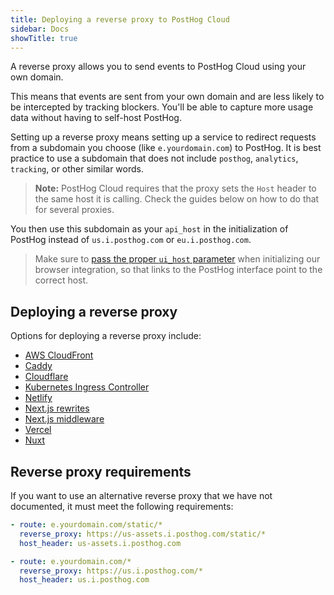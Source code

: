 ```yaml
---
title: Deploying a reverse proxy to PostHog Cloud
sidebar: Docs
showTitle: true
---
```


A reverse proxy allows you to send events to PostHog Cloud using your own domain.

This means that events are sent from your own domain and are less likely to be intercepted by tracking blockers. You'll be able to capture more usage data without having to self-host PostHog.

Setting up a reverse proxy means setting up a service to redirect requests from a subdomain you choose (like `e.yourdomain.com`) to PostHog. It is best practice to use a subdomain that does not include `posthog`, `analytics`, `tracking`, or other similar words. 

> **Note:** PostHog Cloud requires that the proxy sets the `Host` header to the same host it is calling. Check the guides below on how to do that for several proxies.

You then use this subdomain as your `api_host` in the initialization of PostHog instead of `us.i.posthog.com` or `eu.i.posthog.com`.

> Make sure to [pass the proper `ui_host` parameter](/docs/libraries/js#config) when initializing our browser integration, so that links to the PostHog interface point to the correct host.

## Deploying a reverse proxy

Options for deploying a reverse proxy include:

- [AWS CloudFront](/docs/advanced/proxy/cloudfront)
- [Caddy](/docs/advanced/proxy/caddy)
- [Cloudflare](/docs/advanced/proxy/cloudflare)
- [Kubernetes Ingress Controller](/docs/advanced/proxy/kubernetes-ingress-controller)
- [Netlify](/docs/advanced/proxy/netlify)
- [Next.js rewrites](/docs/advanced/proxy/nextjs)
- [Next.js middleware](/docs/advanced/proxy/nextjs-middleware)
- [Vercel](/docs/advanced/proxy/vercel)
- [Nuxt](/docs/advanced/proxy/nuxt)

## Reverse proxy requirements

If you want to use an alternative reverse proxy that we have not documented, it must meet the following requirements:

```yaml
- route: e.yourdomain.com/static/*
  reverse_proxy: https://us-assets.i.posthog.com/static/*
  host_header: us-assets.i.posthog.com

- route: e.yourdomain.com/*
  reverse_proxy: https://us.i.posthog.com/*
  host_header: us.i.posthog.com
```
